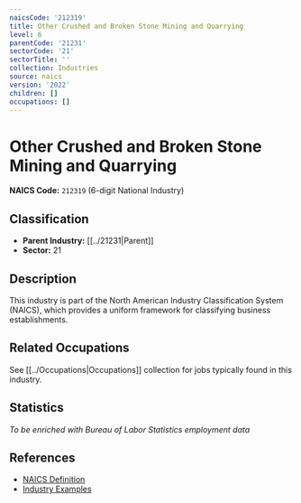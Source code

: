 ```yaml
---
naicsCode: '212319'
title: Other Crushed and Broken Stone Mining and Quarrying
level: 6
parentCode: '21231'
sectorCode: '21'
sectorTitle: ''
collection: Industries
source: naics
version: '2022'
children: []
occupations: []
---
```

# Other Crushed and Broken Stone Mining and Quarrying

**NAICS Code:** `212319` (6-digit National Industry)

## Classification

- **Parent Industry:** [[../21231|Parent]]
- **Sector:** 21

## Description

This industry is part of the North American Industry Classification System (NAICS), which provides a uniform framework for classifying business establishments.

## Related Occupations

See [[../Occupations|Occupations]] collection for jobs typically found in this industry.

## Statistics

*To be enriched with Bureau of Labor Statistics employment data*

## References

- [NAICS Definition](https://www.census.gov/naics/)
- [Industry Examples](https://www.census.gov/naics/2022NAICS/)
